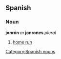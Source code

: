 == Spanish == 
=== Noun === 
'''jonrón''' ''m'' '''jonrones''' ''plural''
# [[home run]] 
[[Category:Spanish nouns]]